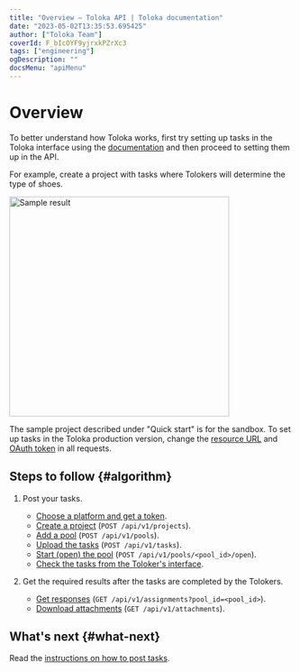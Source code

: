 ```yaml
---
title: "Overview — Toloka API | Toloka documentation"
date: "2023-05-02T13:35:53.695425"
author: ["Toloka Team"]
coverId: F_bIcOYF9yjrxkPZrXc3
tags: ["engineering"]
ogDescription: ""
docsMenu: "apiMenu"
---
```


# Overview

<Note mode="note" title="Note">

To better understand how Toloka works, first try setting up tasks in the Toloka interface using the [documentation](/docs/guide/main-steps) and then proceed to setting them up in the API.

</Note>

For example, create a project with tasks where Tolokers will determine the type of shoes.

<Cut title="Sample result">

<Image width="390px" withBackground imageId="1675427156187" alt="Sample result" />

</Cut>

The sample project described under "Quick start" is for the sandbox. To set up tasks in the Toloka production version, change the [resource URL](https://toloka.ai/docs/api/api-reference/#overview--accessing-the-api) and [OAuth token](https://toloka.ai/docs/api/api-reference/#overview--accessing-the-api) in all requests.

## Steps to follow {#algorithm}

1. Post your tasks.

    - [Choose a platform and get a token](/docs/api/qs-placement#start).
    - [Create a project](/docs/api/qs-placement#project) (`POST /api/v1/projects`).
    - [Add a pool](/docs/api/qs-placement#pool) (`POST /api/v1/pools`).
    - [Upload the tasks](/docs/api/qs-placement#task) (`POST /api/v1/tasks`).
    - [Start (open) the pool](/docs/api/qs-placement#pool-run) (`POST /api/v1/pools/<pool_id>/open`).
    - [Check the tasks from the Toloker's interface](/docs/api/qs-placement#check).

1. Get the required results after the tasks are completed by the Tolokers.

    - [Get responses](/docs/api/qs-results) (`GET /api/v1/assignments?pool_id=<pool_id>`).
    - [Download attachments](https://toloka.ai/docs/api/api-reference/#get-/attachments) (`GET /api/v1/attachments`).

## What's next {#what-next}

Read the [instructions on how to post tasks](/docs/api/qs-placement).